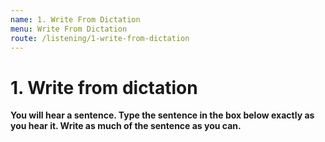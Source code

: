 ```yaml
---
name: 1. Write From Dictation
menu: Write From Dictation
route: /listening/1-write-from-dictation
---
```


# 1. Write from dictation

**You will hear a sentence. Type the sentence in the box below exactly as you hear it. Write as much of the sentence as you can.**

<WriteFromDictationList 
    start={1} total={50} 
    data={WriteFromDictationDataFrom0To100}/>
